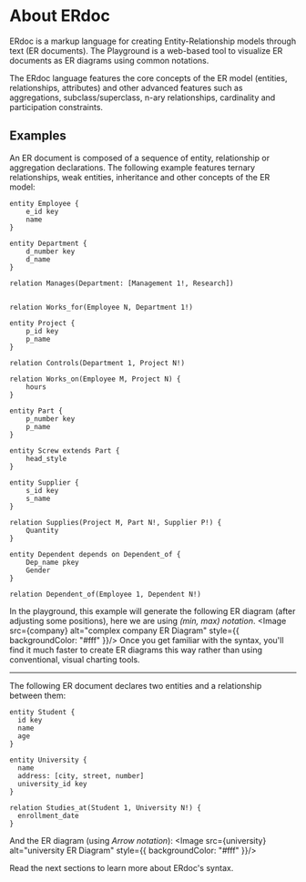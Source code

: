
# About ERdoc
 
ERdoc is a markup language for creating Entity-Relationship models through text (ER documents).
The Playground is a web-based tool to visualize ER documents as ER diagrams using common notations.

The ERdoc language features the core concepts of the ER model (entities, relationships, attributes) and other advanced features such as
aggregations, subclass/superclass, n-ary relationships, cardinality and participation constraints.

## Examples

An ER document is composed of a sequence of entity, relationship or aggregation declarations. The following example features ternary relationships, weak entities, inheritance and other concepts of the ER model:
```erdoc
entity Employee {
    e_id key
    name
}

entity Department {
    d_number key
    d_name
}

relation Manages(Department: [Management 1!, Research])


relation Works_for(Employee N, Department 1!)

entity Project {
    p_id key
    p_name
}

relation Controls(Department 1, Project N!)

relation Works_on(Employee M, Project N) {
    hours
}

entity Part {
    p_number key
    p_name
}

entity Screw extends Part {
    head_style
}

entity Supplier {
    s_id key
    s_name
}

relation Supplies(Project M, Part N!, Supplier P!) {
    Quantity
}

entity Dependent depends on Dependent_of {
    Dep_name pkey
    Gender
}

relation Dependent_of(Employee 1, Dependent N!)
```

In the playground, this example will generate the following ER diagram (after adjusting some positions), here we are using _(min, max) notation_.
<Image src={company} alt="complex company ER Diagram" style={{ backgroundColor: "#fff" }}/>
Once you get familiar with the syntax, you'll find it much faster to create ER diagrams this way rather than using conventional, visual charting tools.

-----
The following ER document declares two entities and a relationship between them:

```erdoc
entity Student {
  id key
  name
  age
}

entity University {
  name 
  address: [city, street, number]
  university_id key
}

relation Studies_at(Student 1, University N!) {
  enrollment_date
}
```
And the ER diagram (using _Arrow notation_):
<Image src={university} alt="university ER Diagram" style={{ backgroundColor: "#fff" }}/>

Read the next sections to learn more about ERdoc's syntax.
